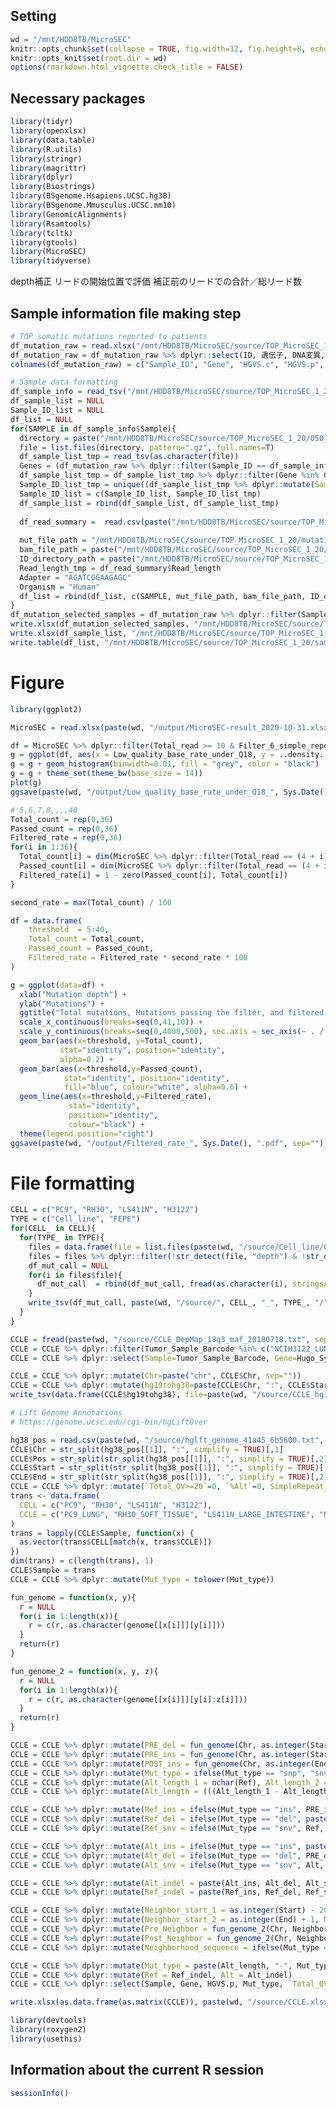## Setting
```r
wd = "/mnt/HDD8TB/MicroSEC"
knitr::opts_chunk$set(collapse = TRUE, fig.width=12, fig.height=8, echo=TRUE, warning=FALSE, message=TRUE, comment = "#>")
knitr::opts_knit$set(root.dir = wd)
options(rmarkdown.html_vignette.check_title = FALSE)
```

## Necessary packages
```r
library(tidyr)
library(openxlsx)
library(data.table)
library(R.utils)
library(stringr)
library(magrittr)
library(dplyr)
library(Biostrings)
library(BSgenome.Hsapiens.UCSC.hg38)
library(BSgenome.Mmusculus.UCSC.mm10)
library(GenomicAlignments)
library(Rsamtools)
library(tcltk)
library(gtools)
library(MicroSEC)
library(tidyverse)
```

depth補正
リードの開始位置で評価
補正前のリードでの合計／総リード数


## Sample information file making step
```r
# TOP somatic mutations reported to patients
df_mutation_raw = read.xlsx("/mnt/HDD8TB/MicroSEC/source/TOP_MicroSEC_1_20/TOP315_summary.xlsx", sheet = 3)
df_mutation_raw = df_mutation_raw %>% dplyr::select(ID, 遺伝子, DNA変異, アミノ酸変異, `アリル頻度・リード数・コピー数・LRRスウスウ`, マップ率, 平均深度, 総リード数スウ, ユニークリード率)
colnames(df_mutation_raw) = c("Sample_ID", "Gene", "HGVS.c", "HGVS.p", "Freq_info", "Mapped_rate", "Mean_depth", "Total_reads", "Unique_read_rate")

# Sample data formatting
df_sample_info = read_tsv("/mnt/HDD8TB/MicroSEC/source/TOP_MicroSEC_1_20/Sample_initial_list.txt")
df_sample_list = NULL
Sample_ID_list = NULL
df_list = NULL
for(SAMPLE in df_sample_info$Sample){
  directory = paste("/mnt/HDD8TB/MicroSEC/source/TOP_MicroSEC_1_20/050_make_mutation_list_", SAMPLE, sep="") 
  file = list.files(directory, pattern=".gz", full.names=T)
  df_sample_list_tmp = read_tsv(as.character(file))
  Genes = (df_mutation_raw %>% dplyr::filter(Sample_ID == df_sample_info[df_sample_info$Sample == SAMPLE,"Sample_ID"][[1]]))$Gene
  df_sample_list_tmp = df_sample_list_tmp %>% dplyr::filter(Gene %in% Genes)
  Sample_ID_list_tmp = unique((df_sample_list_tmp %>% dplyr::mutate(Sample_ID = df_sample_info[df_sample_info$Sample == SAMPLE,"Sample_ID"][[1]]))$Sample_ID)
  Sample_ID_list = c(Sample_ID_list, Sample_ID_list_tmp)
  df_sample_list = rbind(df_sample_list, df_sample_list_tmp)
  
  df_read_summary =  read.csv(paste("/mnt/HDD8TB/MicroSEC/source/TOP_MicroSEC_1_20/051_read_summary_", SAMPLE, "/", SAMPLE, "_RS.txt", sep=""), header=TRUE, stringsAsFactors=FALSE, sep="\t")
  
  mut_file_path = "/mnt/HDD8TB/MicroSEC/source/TOP_MicroSEC_1_20/mutation_info.xlsx"
  bam_file_path = paste("/mnt/HDD8TB/MicroSEC/source/TOP_MicroSEC_1_20/090_merge_bam_", SAMPLE, "/", SAMPLE, ".realigned.bam", sep="")
  ID_directory_path = paste("/mnt/HDD8TB/MicroSEC/source/TOP_MicroSEC_1_20/020_mut_call_", SAMPLE, sep="")
  Read_length_tmp = df_read_summary$Read_length
  Adapter = "AGATCGGAAGAGC"
  Organism = "Human"
  df_list = rbind(df_list, c(SAMPLE, mut_file_path, bam_file_path, ID_directory_path, Read_length_tmp, Adapter, Organism))
}
df_mutation_selected_samples = df_mutation_raw %>% dplyr::filter(Sample_ID  %in% Sample_ID_list)
write.xlsx(df_mutation_selected_samples, "/mnt/HDD8TB/MicroSEC/source/TOP_MicroSEC_1_20/mutation_selected.xlsx")
write.xlsx(df_sample_list, "/mnt/HDD8TB/MicroSEC/source/TOP_MicroSEC_1_20/mutation_info.xlsx")
write.table(df_list, "/mnt/HDD8TB/MicroSEC/source/TOP_MicroSEC_1_20/sample_info.tsv", append = FALSE, quote = FALSE, sep = "\t", row.names = FALSE,col.names = FALSE)


```

# Figure
```r
library(ggplot2)

MicroSEC = read.xlsx(paste(wd, "/output/MicroSEC-result_2020-10-31.xlsx", sep=""), sheet = 1)

df = MicroSEC %>% dplyr::filter(Total_read >= 10 & Filter_6_simple_repeat == FALSE & Filter_8_mutation_at_homopolymer == FALSE)
g = ggplot(df, aes(x = Low_quality_base_rate_under_Q18, y = ..density..,))
g = g + geom_histogram(binwidth=0.01, fill = "grey", color = "black")
g = g + theme_set(theme_bw(base_size = 14))
plot(g)
ggsave(paste(wd, "/output/Low_quality_base_rate_under_Q18_", Sys.Date(), ".pdf", sep=""), plot=g, width=5, height=4)

# 5,6,7,8,,,,40
Total_count = rep(0,36)
Passed_count = rep(0,36)
Filtered_rate = rep(0,36)
for(i in 1:36){
  Total_count[i] = dim(MicroSEC %>% dplyr::filter(Total_read == (4 + i) & Filter_6_simple_repeat == FALSE & Filter_8_mutation_at_homopolymer == FALSE))[1]
  Passed_count[i] = dim(MicroSEC %>% dplyr::filter(Total_read == (4 + i) & Filter_6_simple_repeat == FALSE & Filter_8_mutation_at_homopolymer == FALSE & MicroSEC_filter_12345 == FALSE))[1]
  Filtered_rate[i] = 1 - zero(Passed_count[i], Total_count[i])
}

second_rate = max(Total_count) / 100

df = data.frame(
    threshold  = 5:40,
    Total_count = Total_count,
    Passed_count = Passed_count,
    Filtered_rate = Filtered_rate * second_rate * 100
)

g = ggplot(data=df) +
  xlab("Mutation depth") +
  ylab("Mutations") +
  ggtitle("Total mutations, Mutations passing the filter, and filtered rate.") +
  scale_x_continuous(breaks=seq(0,41,10)) +
  scale_y_continuous(breaks=seq(0,4000,500), sec.axis = sec_axis(~ . / second_rate, name = "Filtered rate(%)")) +
  geom_bar(aes(x=threshold, y=Total_count),
           stat="identity", position="identity", 
           alpha=0.2) + 
  geom_bar(aes(x=threshold,y=Passed_count),
            stat="identity", position="identity",
            fill="blue", colour="white", alpha=0.6) +
  geom_line(aes(x=threshold,y=Filtered_rate), 
             stat="identity",
             position="identity",
             colour="black") +
  theme(legend.position="right")
ggsave(paste(wd, "/output/Filtered_rate_", Sys.Date(), ".pdf", sep=""), plot=g, width=10, height=8)

```


# File formatting
```r
CELL = c("PC9", "RH30", "LS411N", "H3122")
TYPE = c("Cell_line", "FEPE")
for(CELL_ in CELL){
  for(TYPE_ in TYPE){
    files = data.frame(file = list.files(paste(wd, "/source/Cell_line/013_make_vcf_", CELL_, "_", TYPE_, "_Ag_TDv4", sep=""), pattern=".gz", full.names=T))
    files = files %>% dplyr::filter(!str_detect(file, "depth") & !str_detect(file, "tbi") & !str_detect(file, "finish"))
    df_mut_call = NULL
    for(i in files$file){
      df_mut_call  = rbind(df_mut_call, fread(as.character(i), stringsAsFactors=FALSE, header=TRUE, sep="\t") %>% dplyr::filter(Alt != "_"))
    }
    write_tsv(df_mut_call, paste(wd, "/source/", CELL_, "_", TYPE_, "/", CELL_, "_", TYPE_, "_Ag_TDv4.gz", sep=""))
  }
}

CCLE = fread(paste(wd, "/source/CCLE_DepMap_18q3_maf_20180718.txt", sep=""), stringsAsFactors=FALSE, header=TRUE, sep="\t")
CCLE = CCLE %>% dplyr::filter(Tumor_Sample_Barcode %in% c("NCIH3122_LUNG", "RH30_SOFT_TISSUE", "PC9_LUNG", "LS411N_LARGE_INTESTINE"))
CCLE = CCLE %>% dplyr::select(Sample=Tumor_Sample_Barcode, Gene=Hugo_Symbol, HGVS.p=Protein_Change, Chr=Chromosome, Pos=Start_position, Start=Start_position, End=End_position, Strand=Strand, Mut_type=Variant_Type, Ref=Reference_Allele, Alt=Tumor_Seq_Allele1)

CCLE = CCLE %>% dplyr::mutate(Chr=paste("chr", CCLE$Chr, sep=""))
CCLE = CCLE %>% dplyr::mutate(hg19tohg38=paste(CCLE$Chr, ":", CCLE$Start, "-", CCLE$End, sep=""))
write_tsv(data.frame(CCLE$hg19tohg38), file=paste(wd, "/source/CCLE_hg19tohg38.txt", sep=""), col_names=FALSE)

# Lift Genome Annotations
# https://genome.ucsc.edu/cgi-bin/hgLiftOver

hg38_pos = read.csv(paste(wd, "/source/hglft_genome_41a45_6b5600.txt", sep=""), header=FALSE, sep="\t")
CCLE$Chr = str_split(hg38_pos[[1]], ":", simplify = TRUE)[,1]
CCLE$Pos = str_split(str_split(hg38_pos[[1]], ":", simplify = TRUE)[,2], "-", simplify = TRUE)[,1]
CCLE$Start = str_split(str_split(hg38_pos[[1]], ":", simplify = TRUE)[,2], "-", simplify = TRUE)[,1]
CCLE$End = str_split(str_split(hg38_pos[[1]], ":", simplify = TRUE)[,2], "-", simplify = TRUE)[,2]
CCLE = CCLE %>% dplyr::mutate(`Total_QV>=20`=0, `%Alt`=0, SimpleRepeat_TRF="NA", Transition="NA")
trans <- data.frame(
  CELL = c("PC9", "RH30", "LS411N", "H3122"),
  CCLE = c("PC9_LUNG", "RH30_SOFT_TISSUE", "LS411N_LARGE_INTESTINE", "NCIH3122_LUNG")
)
trans = lapply(CCLE$Sample, function(x) {
  as.vector(trans$CELL[match(x, trans$CCLE)])
})
dim(trans) = c(length(trans), 1)
CCLE$Sample = trans
CCLE = CCLE %>% dplyr::mutate(Mut_type = tolower(Mut_type))

fun_genome = function(x, y){
  r = NULL
  for(i in 1:length(x)){
    r = c(r, as.character(genome[[x[i]]][y[i]]))
  }
  return(r)
}

fun_genome_2 = function(x, y, z){
  r = NULL
  for(i in 1:length(x)){
    r = c(r, as.character(genome[[x[i]]][y[i]:z[i]]))
  }
  return(r)
}

CCLE = CCLE %>% dplyr::mutate(PRE_del = fun_genome(Chr, as.integer(Start)-1))
CCLE = CCLE %>% dplyr::mutate(PRE_ins = fun_genome(Chr, as.integer(Start)))
CCLE = CCLE %>% dplyr::mutate(POST_ins = fun_genome(Chr, as.integer(End)))
CCLE = CCLE %>% dplyr::mutate(Mut_type = ifelse(Mut_type == "snp", "snv", Mut_type))
CCLE = CCLE %>% dplyr::mutate(Alt_length_1 = nchar(Ref), Alt_length_2 = nchar(Alt))
CCLE = CCLE %>% dplyr::mutate(Alt_length = (((Alt_length_1 - Alt_length_2) + abs(Alt_length_1 - Alt_length_2)) / 2) + Alt_length_2)

CCLE = CCLE %>% dplyr::mutate(Ref_ins = ifelse(Mut_type == "ins", PRE_ins, ""))
CCLE = CCLE %>% dplyr::mutate(Ref_del = ifelse(Mut_type == "del", paste(PRE_del, Ref, sep=""), ""))
CCLE = CCLE %>% dplyr::mutate(Ref_snv = ifelse(Mut_type == "snv", Ref, ""))

CCLE = CCLE %>% dplyr::mutate(Alt_ins = ifelse(Mut_type == "ins", paste(PRE_ins, Alt, sep=""), ""))
CCLE = CCLE %>% dplyr::mutate(Alt_del = ifelse(Mut_type == "del", PRE_del, ""))
CCLE = CCLE %>% dplyr::mutate(Alt_snv = ifelse(Mut_type == "snv", Alt, ""))

CCLE = CCLE %>% dplyr::mutate(Alt_indel = paste(Alt_ins, Alt_del, Alt_snv, sep=""))
CCLE = CCLE %>% dplyr::mutate(Ref_indel = paste(Ref_ins, Ref_del, Ref_snv, sep=""))

CCLE = CCLE %>% dplyr::mutate(Neighbor_start_1 = as.integer(Start) - 20, Neighbor_end_1 = as.integer(Start) - 1)
CCLE = CCLE %>% dplyr::mutate(Neighbor_start_2 = as.integer(End) + 1, Neighbor_end_2 = as.integer(End) + 20)
CCLE = CCLE %>% dplyr::mutate(Pre_Neighbor = fun_genome_2(Chr, Neighbor_start_1, Neighbor_end_1))
CCLE = CCLE %>% dplyr::mutate(Post_Neighbor = fun_genome_2(Chr, Neighbor_start_2, Neighbor_end_2))
CCLE = CCLE %>% dplyr::mutate(Neighborhood_sequence = ifelse(Mut_type == "ins", paste(Pre_Neighbor, Alt_indel, POST_ins, str_sub(Post_Neighbor, 1, 19), sep=""), ifelse(Mut_type == "del", paste(Pre_Neighbor, Post_Neighbor, sep=""), paste(Pre_Neighbor, Alt, Post_Neighbor, sep=""))))

CCLE = CCLE %>% dplyr::mutate(Mut_type = paste(Alt_length, "-", Mut_type, sep=""))
CCLE = CCLE %>% dplyr::mutate(Ref = Ref_indel, Alt = Alt_indel)
CCLE = CCLE %>% dplyr::select(Sample, Gene, HGVS.p, Mut_type, `Total_QV>=20`, `%Alt`, Chr, Pos, Ref, Alt, SimpleRepeat_TRF, Neighborhood_sequence, Transition)

write.xlsx(as.data.frame(as.matrix(CCLE)), paste(wd, "/source/CCLE.xlsx", sep=""))
```

```r
library(devtools)
library(roxygen2)
library(usethis)


```


## Information about the current R session
```r
sessionInfo()
```
